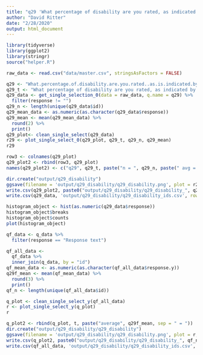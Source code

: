 ```yaml
---
title: "q29 'What percentage of disability are you rated, as indicated by the Veteran's Affairs (VA)?'"
author: "David Ritter"
date: "2/28/2020"
output: html_document
---
```


```r
library(tidyverse)
library(ggplot2)
library(stringr)
source("helper.R")
```

```r
raw_data <- read.csv("data/master.csv", stringsAsFactors = FALSE)
```

```r
q29 <- "What.percentage.of.disability.are.you.rated..as.is.indicated.by.the.Veteran.s.Affairs..VA.."
q29_t <- "What percentage of disability are you rated, as indicated by the Veteran's Affairs (VA)?"
q29_data <- get_single_selection_0(data = raw_data, q.name = q29) %>%
  filter(response != "")
q29_n <- length(unique(q29_data$id))
q29_mean_data <- as.numeric(as.character(q29_data$response))
q29_mean <- mean(q29_mean_data) %>%
  round(2) %>%
  print()
q29_plot<- clean_single_select(q29_data)
r29 <- plot_single_select_0(q29_plot, q29_t, q29_n, q29_mean)
r29
```

```r
row3 <- colnames(q29_plot)
q29_plot2 <- rbind(row3, q29_plot)
names(q29_plot2) <- c("q29", q29_t, paste("n = ", q29_n, paste(" avg = ", q29_mean)))
```

```r
dir.create("output/q29_disability")
ggsave(filename = 'output/q29_disability/q29_disability.png', plot = r29, device = 'png')
write.csv(q29_plot2, paste0("output/q29_disability/q29_disability_", q29_n,".csv"), row.names=F)
write.csv(q29_data, 'output/q29_disability/q29_disability_ids.csv', row.names = FALSE)
```

```r
histogram_object <- hist(as.numeric(q29_data$response))
histogram_object$breaks
histogram_object$counts
plot(histogram_object)
```







```r
qf_data <- q_data %>%
  filter(response == "Response text")
```

```r
qf_all_data <- 
  qf_data %>%
  inner_join(q_data, by = "id")
qf_mean_data <- as.numeric(as.character(qf_all_data$response.y))
q29f_mean <- mean(qf_mean_data) %>%
  round(3) %>%
  print()
qf_n <- length(unique(qf_all_data$id))
```

```r
q_plot <- clean_single_select_y(qf_all_data)
r <- plot_single_select_y(q_plot)
r
```

```r
q_plot2 <- rbind(q_plot, t, paste("average", q29f_mean, sep = " = "))
dir.create("output/q29_disability/q29_disability")
ggsave(filename = 'output/q29_disability/q29_disability.png', plot = r, device = 'png')
write.csv(q_plot2, paste0("output/q29_disability/q29_disability_", qf_n,".csv"), row.names=F)
write.csv(qf_all_data, 'output/q29_disability/q29_disability_ids.csv', row.names = FALSE)
```

